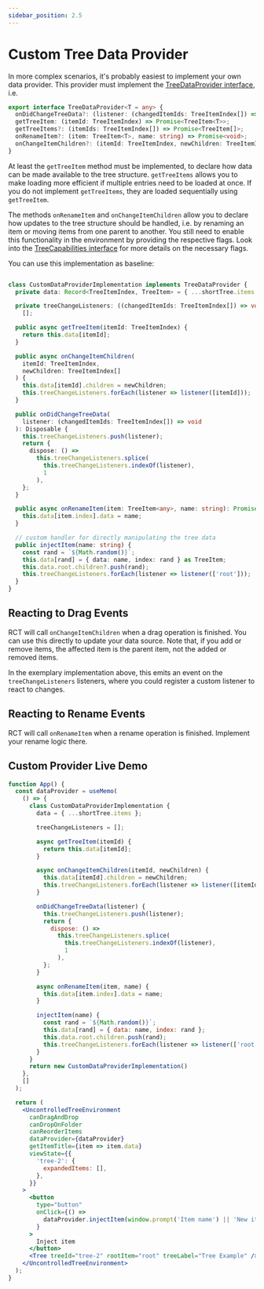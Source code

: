 ```yaml
---
sidebar_position: 2.5
---
```


# Custom Tree Data Provider


In more complex scenarios, it's probably easiest to implement your own data provider.
This provider must implement the [TreeDataProvider interface](/docs/api/interfaces/TreeDataProvider), i.e.

```typescript
export interface TreeDataProvider<T = any> {
  onDidChangeTreeData?: (listener: (changedItemIds: TreeItemIndex[]) => void) => Disposable;
  getTreeItem: (itemId: TreeItemIndex) => Promise<TreeItem<T>>;
  getTreeItems?: (itemIds: TreeItemIndex[]) => Promise<TreeItem[]>;
  onRenameItem?: (item: TreeItem<T>, name: string) => Promise<void>;
  onChangeItemChildren?: (itemId: TreeItemIndex, newChildren: TreeItemIndex[]) => Promise<void>;
}
```

At least the `getTreeItem` method must be implemented, to declare how data can be made available
to the tree structure. `getTreeItems` allows you to make loading more efficient if multiple entries
need to be loaded at once. If you do not implement `getTreeItems`, they are loaded sequentially
using `getTreeItem`.

The methods `onRenameItem` and `onChangeItemChildren` allow you to declare how updates to the
tree structure should be handled, i.e. by renaming an item or moving items from one parent to
another. You still need to enable this functionality in the environment by providing the respective
flags. Look into the [TreeCapabilities interface](/docs/api/interfaces/TreeCapabilities) for more details
on the necessary flags.

You can use this implementation as baseline:

```typescript

class CustomDataProviderImplementation implements TreeDataProvider {
  private data: Record<TreeItemIndex, TreeItem> = { ...shortTree.items };

  private treeChangeListeners: ((changedItemIds: TreeItemIndex[]) => void)[] =
    [];

  public async getTreeItem(itemId: TreeItemIndex) {
    return this.data[itemId];
  }

  public async onChangeItemChildren(
    itemId: TreeItemIndex,
    newChildren: TreeItemIndex[]
  ) {
    this.data[itemId].children = newChildren;
    this.treeChangeListeners.forEach(listener => listener([itemId]));
  }

  public onDidChangeTreeData(
    listener: (changedItemIds: TreeItemIndex[]) => void
  ): Disposable {
    this.treeChangeListeners.push(listener);
    return {
      dispose: () =>
        this.treeChangeListeners.splice(
          this.treeChangeListeners.indexOf(listener),
          1
        ),
    };
  }

  public async onRenameItem(item: TreeItem<any>, name: string): Promise<void> {
    this.data[item.index].data = name;
  }

  // custom handler for directly manipulating the tree data
  public injectItem(name: string) {
    const rand = `${Math.random()}`;
    this.data[rand] = { data: name, index: rand } as TreeItem;
    this.data.root.children?.push(rand);
    this.treeChangeListeners.forEach(listener => listener(['root']));
  }
}
```

## Reacting to Drag Events

RCT will call `onChangeItemChildren` when a drag operation is finished. You can use this directly
to update your data source. Note that, if you add or remove items, the affected item
is the parent item, not the added or removed items.

In the exemplary implementation above, this emits an event on the `treeChangeListeners` listeners,
where you could register a custom listener to react to changes.

## Reacting to Rename Events

RCT will call `onRenameItem` when a rename operation is finished. Implement your rename logic there.

## Custom Provider Live Demo

```jsx live
function App() {
  const dataProvider = useMemo(
    () => {
      class CustomDataProviderImplementation {
        data = { ...shortTree.items };

        treeChangeListeners = [];

        async getTreeItem(itemId) {
          return this.data[itemId];
        }

        async onChangeItemChildren(itemId, newChildren) {
          this.data[itemId].children = newChildren;
          this.treeChangeListeners.forEach(listener => listener([itemId]));
        }

        onDidChangeTreeData(listener) {
          this.treeChangeListeners.push(listener);
          return {
            dispose: () =>
              this.treeChangeListeners.splice(
                this.treeChangeListeners.indexOf(listener),
                1
              ),
          };
        }

        async onRenameItem(item, name) {
          this.data[item.index].data = name;
        }

        injectItem(name) {
          const rand = `${Math.random()}`;
          this.data[rand] = { data: name, index: rand };
          this.data.root.children.push(rand);
          this.treeChangeListeners.forEach(listener => listener(['root']));
        }
      }
      return new CustomDataProviderImplementation()
    },
    []
  );

  return (
    <UncontrolledTreeEnvironment
      canDragAndDrop
      canDropOnFolder
      canReorderItems
      dataProvider={dataProvider}
      getItemTitle={item => item.data}
      viewState={{
        'tree-2': {
          expandedItems: [],
        },
      }}
    >
      <button
        type="button"
        onClick={() =>
          dataProvider.injectItem(window.prompt('Item name') || 'New item')
        }
      >
        Inject item
      </button>
      <Tree treeId="tree-2" rootItem="root" treeLabel="Tree Example" />
    </UncontrolledTreeEnvironment>
  );
}
```